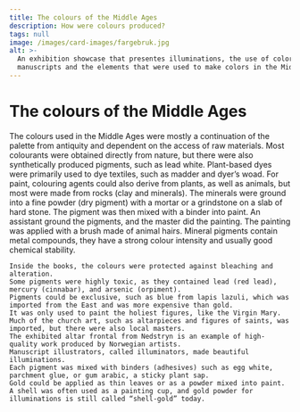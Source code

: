 ```yaml
---
title: The colours of the Middle Ages
description: How were colours produced?
tags: null
image: /images/card-images/fargebruk.jpg
alt: >-
  An exhibition showcase that presentes illuminations, the use of colors in
  manuscripts and the elements that were used to make colors in the Middle Ages.
---
```



# The colours of the Middle Ages

<Container stil="initial side">
    The colours used in the Middle Ages were mostly a continuation of the palette from antiquity and dependent on the access of raw materials. 
    Most colourants were obtained directly from nature, but there were also synthetically produced pigments, such as lead white. 
    Plant-based dyes were primarily used to dye textiles, such as madder and dyer’s woad. 
    For paint, colouring agents could also derive from plants, as well as animals, but most were made from rocks (clay and minerals). 
    The minerals were ground into a fine powder (dry pigment) with a mortar or a grindstone on a slab of hard stone. 
    The pigment was then mixed with a binder into paint. 
    An assistant ground the pigments, and the master did the painting. 
    The painting was applied with a brush made of animal hairs. 
    Mineral pigments contain metal compounds, they have a strong colour intensity and usually good chemical stability. 
    
    Inside the books, the colours were protected against bleaching and alteration. 
    Some pigments were highly toxic, as they contained lead (red lead), mercury (cinnabar), and arsenic (orpiment). 
    Pigments could be exclusive, such as blue from lapis lazuli, which was imported from the East and was more expensive than gold. 
    It was only used to paint the holiest figures, like the Virgin Mary. 
    Much of the church art, such as altarpieces and figures of saints, was imported, but there were also local masters. 
    The exhibited altar frontal from Nedstryn is an example of high-quality work produced by Norwegian artists. 
    Manuscript illustrators, called illuminators, made beautiful illuminations. 
    Each pigment was mixed with binders (adhesives) such as egg white, parchment glue, or gum arabic, a sticky plant sap. 
    Gold could be applied as thin leaves or as a powder mixed into paint. 
    A shell was often used as a painting cup, and gold powder for illuminations is still called “shell-gold” today.
</Container>

<Figure
    image="/images/kristendomsbolken/fargestoff.jpg"
    title="Raw material used to make colors in the Middle Ages. Photo: Olaf Knarvik"
    alt="Containers with the elements that were used to make colors in the Middle Ages, in an exhibition showcase"
>
</Figure>

